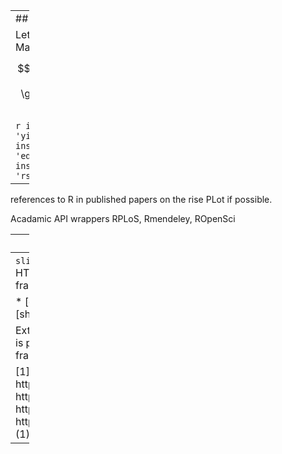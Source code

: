 
---
## Some Math

Let us now try out some Math.

$$
\begin{aligned}
\alpha & = \beta + \gamma \\
\gamma & = \sum x_i + y_i
\end{aligned}
$$

```r
install_github('knitr', 'yihui')
install_github('whisker', 'edwindj')
install_github('markdown', 'rstudio')
```

---


references to R in published papers on the rise
PLot if possible.

Acadamic API wrappers RPLoS, Rmendeley, ROpenSci

---
### Usage

`slidify` is designed to make it very easy for a HTML novice to generate a crisp, visually appealing `HTML5` slide deck. You can do it in just three steps!

* Write your source file in [R Markdown](http://goo.gl/KKdaf)
* Separate your slides using a horizontal rule `---`
* Run `slidify("slides.Rmd")` to generate your slide deck.

---
`slidify` allows you to render your slides using several HTML5 slide frameworks. Currently supported frameworks are:

* [deck.js][1]
* [dzslides][2]
* [html5slides][3]
* [shower][4]
* [slidy][5]

Extending `slidify` to accommodate other frameworks is pretty straightforward. The plan is to support more frameworks over time.

[1]: http://imakewebthings.com/deck.js/
[2]: http://paulrouget.com/dzslides/
[3]: http://html5slides.googlecode.com/
[4]: http://pepelsbey.github.com/shower/en.htm
[5]: http://www.w3.org/Talks/Tools/Slidy2/Overview.html#(1)

---
